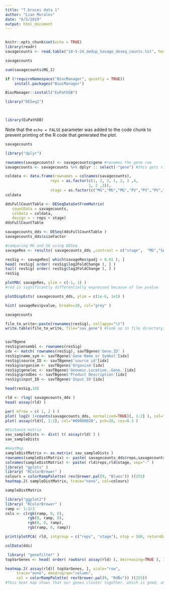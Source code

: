 ```yaml
---
title: "T.brucei data 1"
author: "Lian Morales"
date: "6/5/2019"
output: html_document
---
```

```r
```
```r
knitr::opts_chunk$set(echo = TRUE)
library(readr)
savagecounts <- read.table("18-5-24_dedup_Savage_deseq_counts.txt", header = TRUE)

savagecounts

```
```r
sum(savagecounts$MG_1)
```

 
```r


if (!requireNamespace("BiocManager", quietly = TRUE))
    install.packages("BiocManager")

BiocManager::install("EuPathDB")

```


 

```r
library("DESeq2")

 
```
```r
library(EuPathDB)
```

Note that the `echo = FALSE` parameter was added to the code chunk to prevent printing of the R code that generated the plot.
```r
savagecounts
```
```r
library("dplyr")
```

```r


rownames(savagecounts) <- savagecounts$gene #renames the gene row
savagecounts <- savagecounts %>% dplyr :: select(-"gene") #this gets rid of the name gene in table

```
```r
coldata <- data.frame(rownames = colnames(savagecounts),
                    reps = as.factor(c(1, 2, 3, 1, 2, 3 ,4,
                                     1, 2 ,3)), 
                    stage = as.factor(c("MG","MG","MG","PV","PV","PV","PV","SA","SA","SA")))
coldata
```
```r
ddsFullCountTable <- DESeqDataSetFromMatrix(
   countData = savagecounts,
   colData = coldata,
   design = ~ reps + stage)
ddsFullCountTable

```

```r
savagecounts_dds <- DESeq(ddsFullCountTable )
savagecounts_dds$sizeFactor
```
```r
#comparing MG and SA using DESeq
savageRes <- results( savagecounts_dds ,contrast = c("stage",  "MG","SA"))

resSig <- savageRes[ which(savageRes$padj < 0.01 ), ]
head( resSig[ order( resSig$log2FoldChange ), ] )
tail( resSig[ order( resSig$log2FoldChange ), ] )
resSig
```

```r
plotMA( savageRes, ylim = c(-1, 1) )
#red is significantly differentially expressed because of low pvalue
```

```r
plotDispEsts( savagecounts_dds, ylim = c(1e-6, 1e1) )
```

```r
hist( savageRes$pvalue, breaks=20, col="grey" )
```

```r
savagecounts
```

```r
file_to_write<-paste(rownames(resSig), collapse="\t")
write.table(file_to_write, file="sav_gene") #look up in file directory, then delete quotation marks as well as the first rows that are not genes


```

```r


 
```
```r
savTBgene
resSig$ensembl <- rownames(resSig)
idx <- match( rownames(resSig), savTBgene$'Gene.ID' )
resSig$name_sym <- savTBgene$'Gene Name or Symbol'[idx]
resSig$source_ID <- savTBgene$'source_id'[idx]
resSig$organism <- savTBgene$'Organism'[idx]
resSig$geneloc <- savTBgene$'Genomic.Location..Gene.'[idx]
resSig$prodDes <- savTBgene$'Product Description'[idx]
resSig$input_ID <- savTBgene$'Input ID'[idx]

```


```r

head(resSig,10)

```
```r
rld <- rlog( savagecounts_dds )
head( assay(rld) )
```
```r
par( mfrow = c( 1, 2 ) )
plot( log2( 1+counts(savagecounts_dds, normalized=TRUE)[, 1:2] ), col="#00000020", pch=20, cex=0.3 )
plot( assay(rld)[, 1:2], col="#00000020", pch=20, cex=0.3 )

```

```r
#Distance matrix
sav_sampleDists <- dist( t( assay(rld) ) )
sav_sampleDists
```
```r
#HeatMap
sampleDistMatrix <- as.matrix( sav_sampleDists )
rownames(sampleDistMatrix) <- paste( savagecounts_dds$reps,savagecounts_dds$stage, sep="-" )
colnames(sampleDistMatrix) <- paste( rld$reps,rld$stage, sep="-" )
library( "gplots" )
library( "RColorBrewer" )
colours = colorRampPalette( rev(brewer.pal(9, "Blues")) )(255)
heatmap.2( sampleDistMatrix, trace="none", col=colours)
```
```r
sampleDistMatrix
```
```r
library("ggplot2")
library( "RColorBrewer" )
ramp <- 1:3/3
cols <- c(rgb(ramp, 0, 0),
          rgb(0, ramp, 0),
          rgb(0, 0, ramp),
          rgb(ramp, 0, ramp))

print(plotPCA( rld, intgroup = c("reps", "stage"), ntop = 500, returnData = FALSE), col = cols)

colData(dds)
```
```r
 library( "genefilter" )
topVarGenes <- head( order( rowVars( assay(rld) ), decreasing=TRUE ), 35 )

```
```r
heatmap.2( assay(rld)[ topVarGenes, ], scale="row",
     trace="none", dendrogram="column",
     col = colorRampPalette( rev(brewer.pal(9, "RdBu")) )(255))
#This heat map shows that our genes cluster together, which is good, and is expected. Also using the dendrogram(the tree) we can see that the MG and the PCV are more closely related than the SA, and more closely which stages 1,2,3,4 are more closely related. 
```

```r

```

